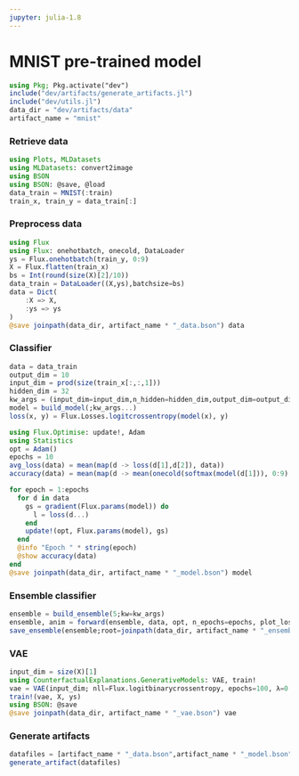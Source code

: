 ```yaml
---
jupyter: julia-1.8
---
```


# MNIST pre-trained model

```julia
using Pkg; Pkg.activate("dev")
include("dev/artifacts/generate_artifacts.jl")
include("dev/utils.jl")
data_dir = "dev/artifacts/data"
artifact_name = "mnist"
```

### Retrieve data

```julia
using Plots, MLDatasets
using MLDatasets: convert2image
using BSON
using BSON: @save, @load
data_train = MNIST(:train)
train_x, train_y = data_train[:]
```

### Preprocess data

```julia
using Flux
using Flux: onehotbatch, onecold, DataLoader
ys = Flux.onehotbatch(train_y, 0:9)
X = Flux.flatten(train_x)
bs = Int(round(size(X)[2]/10))
data_train = DataLoader((X,ys),batchsize=bs)
data = Dict(
    :X => X,
    :ys => ys
)
@save joinpath(data_dir, artifact_name * "_data.bson") data
```

### Classifier

```julia
data = data_train
output_dim = 10
input_dim = prod(size(train_x[:,:,1]))
hidden_dim = 32
kw_args = (input_dim=input_dim,n_hidden=hidden_dim,output_dim=output_dim,batch_norm=true)
model = build_model(;kw_args...)
loss(x, y) = Flux.Losses.logitcrossentropy(model(x), y)

using Flux.Optimise: update!, Adam
using Statistics
opt = Adam()
epochs = 10
avg_loss(data) = mean(map(d -> loss(d[1],d[2]), data))
accuracy(data) = mean(map(d -> mean(onecold(softmax(model(d[1])), 0:9) .== onecold(d[2], 0:9)), data))

for epoch = 1:epochs
  for d in data
    gs = gradient(Flux.params(model)) do
      l = loss(d...)
    end
    update!(opt, Flux.params(model), gs)
  end
  @info "Epoch " * string(epoch)
  @show accuracy(data)
end
@save joinpath(data_dir, artifact_name * "_model.bson") model
```

### Ensemble classifier

```julia
ensemble = build_ensemble(5;kw=kw_args)
ensemble, anim = forward(ensemble, data, opt, n_epochs=epochs, plot_loss=false) # fit the ensemble
save_ensemble(ensemble;root=joinpath(data_dir, artifact_name * "_ensemble")) 
```

### VAE

```julia
input_dim = size(X)[1]
using CounterfactualExplanations.GenerativeModels: VAE, train!
vae = VAE(input_dim; nll=Flux.logitbinarycrossentropy, epochs=100, λ=0.0001, latent_dim=28)
train!(vae, X, ys)
using BSON: @save
@save joinpath(data_dir, artifact_name * "_vae.bson") vae
```


### Generate artifacts

```julia
datafiles = [artifact_name * "_data.bson",artifact_name * "_model.bson",artifact_name * "_ensemble",artifact_name * "_vae.bson"]
generate_artifact(datafiles)
```

